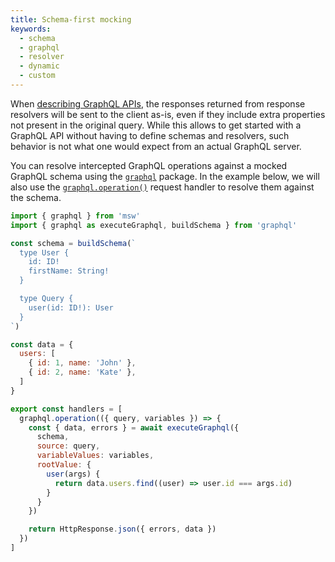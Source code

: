 ```yaml
---
title: Schema-first mocking
keywords:
  - schema
  - graphql
  - resolver
  - dynamic
  - custom
---
```


When [describing GraphQL APIs](/docs/graphql), the responses returned from response resolvers will be sent to the client as-is, even if they include extra properties not present in the original query. While this allows to get started with a GraphQL API without having to define schemas and resolvers, such behavior is not what one would expect from an actual GraphQL server.

You can resolve intercepted GraphQL operations against a mocked GraphQL schema using the [`graphql`](npmjs.com/package/graphql) package. In the example below, we will also use the [`graphql.operation()`](/docs/api/graphql#graphqloperationresolver) request handler to resolve them against the schema.

```js {2,4-13,24-33}
import { graphql } from 'msw'
import { graphql as executeGraphql, buildSchema } from 'graphql'

const schema = buildSchema(`
  type User {
    id: ID!
    firstName: String!
  }

  type Query {
    user(id: ID!): User
  }
`)

const data = {
  users: [
    { id: 1, name: 'John' },
    { id: 2, name: 'Kate' },
  ]
}

export const handlers = [
  graphql.operation(({ query, variables }) => {
    const { data, errors } = await executeGraphql({
      schema,
      source: query,
      variableValues: variables,
      rootValue: {
        user(args) {
          return data.users.find((user) => user.id === args.id)
        }
      }
    })

    return HttpResponse.json({ errors, data })
  })
]
```
